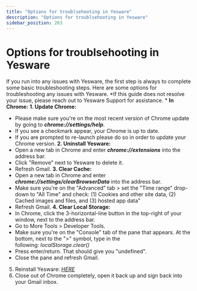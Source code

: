 ```yaml
---
title: "Options for troublsehooting in Yesware"
description: "Options for troublsehooting in Yesware"
sidebar_position: 263
---
```


# Options for troublsehooting in Yesware

If you run into any issues with Yesware, the first step is always to complete some basic troubleshooting steps. Here are some options for troubleshooting any issues with Yesware.
*If this guide does not resolve your issue, please reach out to Yesware Support for assistance. *
**In Chrome:**
**1. Update Chrome:**
- Please make sure you're on the most recent version of Chrome update by going to ***chrome://settings/help***.
- If you see a checkmark appear, your Chrome is up to date.
- If you are prompted to re-launch please do so in order to update your Chrome version.
**2. Uninstall Yesware:**
- Open a new tab in Chrome and enter ***chrome://extensions*** into the address bar.
- Click "Remove" next to Yesware to delete it.
- Refresh Gmail.
**3. Clear Cache:**
- Open a new tab in Chrome and enter ***chrome://settings/clearBrowserData*** into the address bar.
- Make sure you're on the "Advanced" tab &gt; set the "Time range" drop-down to "All Time" and check: (1) Cookies and other site data, (2) Cached images and files, and (3) hosted app data"
- Refresh Gmail.
**4. Clear Local Storage:**
- In Chrome, click the 3-horizontal-line button in the top-right of your window, next to the address bar.
- Go to More Tools &gt; Developer Tools.
- Make sure you're on the "Console" tab of the pane that appears.
At the bottom, next to the "&gt;" symbol, type in the following: *localStorage.clear()*
- Press enter/return. That should give you "undefined".
- Close the pane and refresh Gmail.
5. Reinstall Yesware: [*HERE*](http://www.yesware.com/install)
6. Close out of Chrome completely, open it back up and sign back into your Gmail inbox.